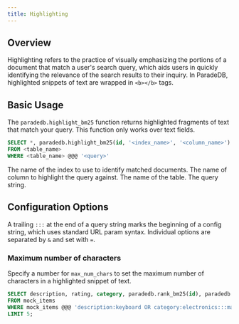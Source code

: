```yaml
---
title: Highlighting
---
```


## Overview

Highlighting refers to the practice of visually emphasizing the portions of a document that match a user's
search query, which aids users in quickly identifying the relevance of the search results to
their inquiry. In ParadeDB, highlighted snippets of text are wrapped in `<b></b>` tags.

## Basic Usage

The `paradedb.highlight_bm25` function returns highlighted fragments of text that match your
query. This function only works over text fields.

```sql
SELECT *, paradedb.highlight_bm25(id, '<index_name>', '<column_name>')
FROM <table_name>
WHERE <table_name> @@@ '<query>'
```

<ParamField body="index_name" required>
  The name of the index to use to identify matched documents.
</ParamField>
<ParamField body="column_name" required>
  The name of column to highlight the query against.
</ParamField>
<ParamField body="table_name" required>
  The name of the table.
</ParamField>
<ParamField body="query" required>
  The query string.
</ParamField>

## Configuration Options

A trailing `:::` at the end of a query string marks the beginning of a config string, which uses standard
URL param syntax. Individual options are separated by `&` and set with `=`.

### Maximum number of characters

Specify a number for `max_num_chars` to set the maximum number of characters in a
highlighted snippet of text.

```sql
SELECT description, rating, category, paradedb.rank_bm25(id), paradedb.highlight_bm25(id, 'idx_mock_items', 'description')
FROM mock_items
WHERE mock_items @@@ 'description:keyboard OR category:electronics:::max_num_chars=14'
LIMIT 5;
```
